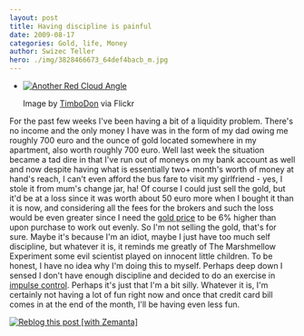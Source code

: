 ```yaml
---
layout: post
title: Having discipline is painful
date: 2009-08-17
categories: Gold, life, Money
author: Swizec Teller
hero: ./img/3828466673_64def4bacb_m.jpg
---
```


-   [![Another Red Cloud Angle](./img/3828466673_64def4bacb_m.jpg "Another Red Cloud Angle")](http://www.flickr.com/photos/13206838@N03/3828466673/)

    Image by [TimboDon](http://www.flickr.com/photos/13206838@N03/3828466673/) via Flickr

For the past few weeks I've been having a bit of a liquidity problem. There's no income and the only money I have was in the form of my dad owing me roughly 700 euro and the ounce of gold located somewhere in my apartment, also worth roughly 700 euro. Well last week the situation became a tad dire in that I've run out of moneys on my bank account as well and now despite having what is essentially two+ month's worth of money at hand's reach, I can't even afford the bus fare to visit my girlfriend - yes, I stole it from mum's change jar, ha! Of course I could just sell the gold, but it'd be at a loss since it was worth about 50 euro more when I bought it than it is now, and considering all the fees for the brokers and such the loss would be even greater since I need the [gold price](http://en.wikipedia.org/wiki/Gold_as_an_investment "Gold as an investment") to be 6% higher than upon purchase to work out evenly. So I'm not selling the gold, that's for sure. Maybe it's because I'm an idiot, maybe I just have too much self discipline, but whatever it is, it reminds me greatly of The Marshmellow Experiment some evil scientist played on innocent little children.  To be honest, I have no idea why I'm doing this to myself. Perhaps deep down I sensed I don't have enough discipline and decided to do an exercise in [impulse control](http://en.wikipedia.org/wiki/Deferred_gratification "Deferred gratification"). Perhaps it's just that I'm a bit silly. Whatever it is, I'm certainly not having a lot of fun right now and once that credit card bill comes in at the end of the month, I'll be having even less fun.

[![Reblog this post \[with Zemanta\]](http://img.zemanta.com/reblog_e.png?x-id=56cd336e-16b0-4c06-babd-0825710ede6d)](http://reblog.zemanta.com/zemified/56cd336e-16b0-4c06-babd-0825710ede6d/ "Reblog this post \[with Zemanta]")
